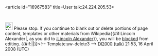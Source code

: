 <article id="16967583" title=User talk:24.224.205.53>
	<talkpage id="16967583" title="User talk:24.224.205.53">
[[Image:Nuvola apps important.svg|25px]] Please stop. If you continue to blank out or delete portions of page content, templates or other materials from Wikipedia{{#if:Lincoln Alexander|, as you did to [[:Lincoln Alexander]]}}, you will be [[Wikipedia:Blocking policy|blocked]] from editing. {{#if:|{{{2}}}|}}&lt;!-- Template:uw-delete3 --&gt; [[User:Dl2000|Dl2000]] ([[User talk:Dl2000|talk]]) 21:53, 16 April 2008 (UTC)
	</talkpage>
</article>